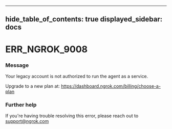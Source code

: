 

---
hide_table_of_contents: true
displayed_sidebar: docs
---


# ERR_NGROK_9008

### Message
Your legacy account is not authorized to run the agent as a service.

Upgrade to a new plan at: https://dashboard.ngrok.com/billing/choose-a-plan

<ErrorDetails />



### Further help
If you're having trouble resolving this error, please reach out to [support@ngrok.com](mailto:support@ngrok.com?subject=Help%20with%20ERR_NGROK_9008)

